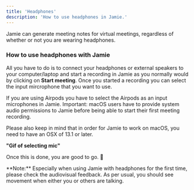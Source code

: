 ```yaml
---
title: 'Headphones'
description: 'How to use headphones in Jamie.'
---
```


Jamie can generate meeting notes for virtual meetings, regardless of whether or not you are wearing headphones. 

### How to use headphones with Jamie

All you have to do is to connect your headphones or external speakers to your computer/laptop and start a recording in Jamie as you normally would by clicking on **Start meeting**. Once you started a recording you can select the input mircrophone that you want to use.  

<Tip> 
If you are using Airpods you have to select the Airpods as an input microphones in Jamie. 
</Tip>

<Warning>
Important: macOS users have to provide system audio permissions to Jamie before being able to start their first meeting recording. 

Please also keep in mind that in order for Jamie to work on macOS, you need to have an OSX of 13.1 or later. 

</Warning>


**"Gif of selecting mic"**

Once this is done, you are good to go. 🎉

<Note>
**Note:** Especially when using Jamie with headphones for the first time, please check the audiovisual feedback. As per usual, you should see movement when either you or others are talking.
</Note>